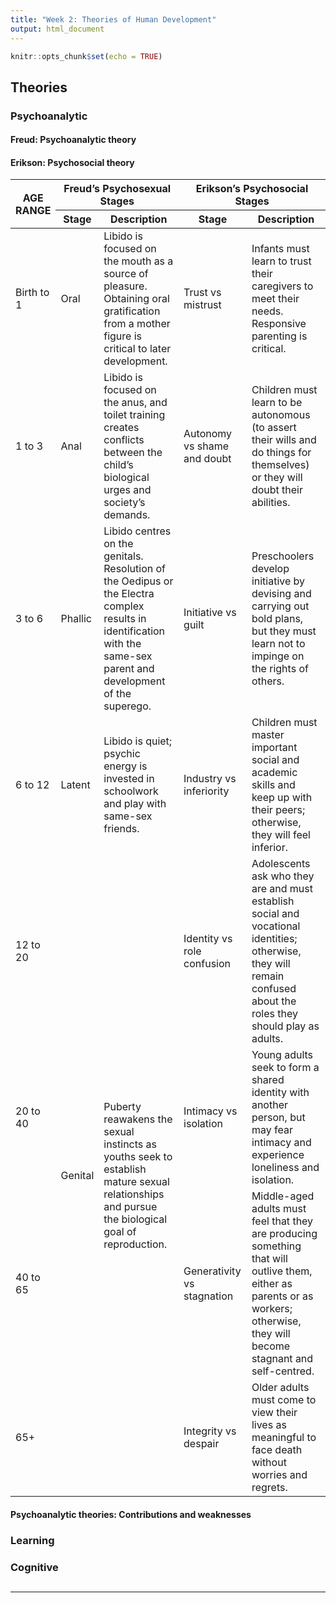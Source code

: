 ```yaml
---
title: "Week 2: Theories of Human Development"
output: html_document
---
```


```r
knitr::opts_chunk$set(echo = TRUE)
```

## Theories {.tabset}

### Psychoanalytic



#### Freud: Psychoanalytic theory

#### Erikson: Psychosocial theory



<table>
<thead>
  <tr>
    <th rowspan="2">AGE<br>RANGE</th>
    <th colspan="2">Freud's Psychosexual Stages</th>
    <th colspan="2">Erikson's Psychosocial Stages</th>
  </tr>
  <tr>
    <th>Stage</th>
    <th>Description</th>
    <th>Stage</th>
    <th>Description</th>
  </tr>
</thead>
<tbody>
  <tr>
    <td>Birth to 1</td>
    <td>Oral</td>
    <td>Libido is focused on the mouth as a source of pleasure. Obtaining oral gratification from a mother figure is critical to later development.</td>
    <td>Trust vs mistrust</td>
    <td>Infants must learn to trust their caregivers to meet their needs. Responsive parenting is critical.</td>
  </tr>
  <tr>
    <td>1 to 3</td>
    <td>Anal</td>
    <td>Libido is focused on the anus, and toilet training creates conflicts between the child’s biological urges and society’s demands.</td>
    <td>Autonomy vs shame and doubt</td>
    <td>Children must learn to be autonomous (to assert their wills and do things for<br>themselves) or they will doubt their abilities.</td>
  </tr>
  <tr>
    <td>3 to 6</td>
    <td>Phallic</td>
    <td>Libido centres on the genitals. Resolution of the Oedipus or the Electra complex results in identification with the same-sex parent and development of the<br>superego.</td>
    <td>Initiative vs guilt</td>
    <td>Preschoolers develop initiative by devising and carrying out bold plans, but they must learn not to impinge on the rights of others.</td>
  </tr>
  <tr>
    <td>6 to 12</td>
    <td>Latent</td>
    <td>Libido is quiet; psychic energy is invested in schoolwork and play with same-sex friends.</td>
    <td>Industry vs inferiority</td>
    <td>Children must master important social and academic skills and keep up with their peers; otherwise, they will feel inferior.</td>
  </tr>
  <tr>
    <td>12 to 20</td>
    <td rowspan="4">Genital</td>
    <td rowspan="4">Puberty reawakens the sexual instincts as youths seek to establish mature sexual relationships and pursue the biological goal of reproduction.</td>
    <td>Identity vs role confusion</td>
    <td>Adolescents ask who they are and must establish social and vocational identities; otherwise, they will remain confused about the roles they should play as adults.</td>
  </tr>
  <tr>
    <td>20 to 40</td>
    <td>Intimacy vs isolation</td>
    <td>Young adults seek to form a shared identity with another person, but may fear intimacy and experience loneliness and isolation.</td>
  </tr>
  <tr>
    <td>40 to 65</td>
    <td>Generativity<br>vs<br>stagnation</td>
    <td>Middle-aged adults must feel that they are producing something that will outlive them, either as parents or as workers; otherwise, they will become stagnant and self-centred.</td>
  </tr>
  <tr>
    <td>65+</td>
    <td>Integrity vs despair</td>
    <td>Older adults must come to view their lives as meaningful to face death without worries and regrets.</td>
  </tr>
</tbody>
</table>

#### Psychoanalytic theories: Contributions and weaknesses

### Learning

### Cognitive

## {-}

***